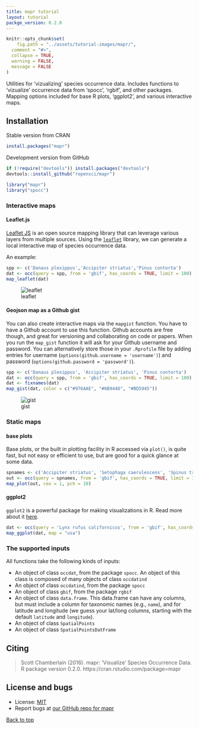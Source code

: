 ```yaml
---
title: mapr tutorial
layout: tutorial
packge_version: 0.2.0
---
```


```r
knitr::opts_chunk$set(
	fig.path = "../assets/tutorial-images/mapr/",
  comment = "#>",
  collapse = TRUE,
  warning = FALSE,
  message = FALSE
)
```

Utilities for 'vizualizing' species occurrence data. Includes functions to 'vizualize' occurrence data from 'spocc', 'rgbif', and other packages. Mapping options included for base R plots, 'ggplot2', and various interactive maps.

<section id="installation">

## Installation

Stable version from CRAN

```r
install.packages("mapr")
```

Development version from GitHub

```r
if (!require("devtools")) install.packages("devtools")
devtools::install_github("ropensci/mapr")
```

```r
library("mapr")
library("spocc")
```

<section id="usage">

### Interactive maps

#### Leaflet.js

[Leaflet JS](http://leafletjs.com/) is an open source mapping library that can leverage various layers from multiple sources. Using the [`leaflet`](http://cran.rstudio.com/package=leaflet) library, we can generate a local interactive map of species occurrence data.

An example:

```r
spp <- c('Danaus plexippus','Accipiter striatus','Pinus contorta')
dat <- occ(query = spp, from = 'gbif', has_coords = TRUE, limit = 100)
map_leaflet(dat)
```

![leaflet](img/leaflet.png)

#### Geojson map as a Github gist

You can also create interactive maps via the `mapgist` function. You have to have a Github account to use this function. Github accounts are free though, and great for versioning and collaborating on code or papers. When you run the `map_gist` function it will ask for your Github username and password. You can alternatively store those in your `.Rprofile` file by adding entries for username (`options(github.username = 'username')`) and password (`options(github.password = 'password')`).

```r
spp <- c('Danaus plexippus', 'Accipiter striatus', 'Pinus contorta')
dat <- occ(query = spp, from = 'gbif', has_coords = TRUE, limit = 100)
dat <- fixnames(dat)
map_gist(dat, color = c("#976AAE", "#6B944D", "#BD5945"))
```

![gist](img/gist.png)

### Static maps

#### base plots

Base plots, or the built in plotting facility in R accessed via `plot()`, is quite fast, but not easy or efficient to use, but are good for a quick glance at some data.

```r
spnames <- c('Accipiter striatus', 'Setophaga caerulescens', 'Spinus tristis')
out <- occ(query = spnames, from = 'gbif', has_coords = TRUE, limit = 100)
map_plot(out, cex = 1, pch = 10)
```

#### ggplot2

`ggplot2` is a powerful package for making visualizations in R. Read more about it [here](https://cran.rstudio.com/web/packages/ggplot2/).

```r
dat <- occ(query = 'Lynx rufus californicus', from = 'gbif', has_coords = TRUE, limit = 200)
map_ggplot(dat, map = "usa")
```

### The supported inputs

All functions take the following kinds of inputs:

* An object of class `occdat`, from the package `spocc`. An object of
this class is composed of many objects of class `occdatind`
* An object of class `occdatind`, from the package `spocc`
* An object of class `gbif`, from the package `rgbif`
* An object of class `data.frame`. This data.frame can have any columns, but
must include a column for taxonomic names (e.g., `name`), and for latitude
and longitude (we guess your lat/long columns, starting with the default
`latitude` and `longitude`).
* An object of class `SpatialPoints`
* An object of class `SpatialPointsDatFrame`

<section id="citing">

## Citing

> Scott Chamberlain (2016). mapr: 'Visualize' Species Occurrence Data. R package version 0.2.0. https://cran.rstudio.com/package=mapr


<section id="license_bugs">

## License and bugs

* License: [MIT](http://opensource.org/licenses/MIT)
* Report bugs at [our GitHub repo for mapr](https://github.com/ropensci/mapr/issues?state=open)


[Back to top](#top)
